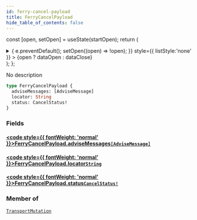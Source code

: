```yaml
---
id: ferry-cancel-payload
title: FerryCancelPayload
hide_table_of_contents: false
---
```






const [open, setOpen] = useState(startOpen);
return (
<details {...(open ? { open: true } : {})} className="details" style={{ border:'none', boxShadow:'none', background:'var(--ifm-background-color)' }}>
<summary
onClick={(e) => {
e.preventDefault();
setOpen((open) => !open);
}}
style={{ listStyle:'none' }} >
{open ? dataOpen : dataClose}
</summary>
{open && children}
</details>
);
};

No description

```graphql
type FerryCancelPayload {
  adviseMessages: [AdviseMessage]
  locator: String
  status: CancelStatus!
}
```

### Fields

#### [<code style={{ fontWeight: 'normal' }}>FerryCancelPayload.<b>adviseMessages</b></code>](#)<Bullet />[`[AdviseMessage]`](/api/objects/advise-message) <Badge class="badge badge--secondary" text="list"/> <Badge class="badge badge--secondary" text="object"/>

>

#### [<code style={{ fontWeight: 'normal' }}>FerryCancelPayload.<b>locator</b></code>](#)<Bullet />[`String`](/api/scalars/string) <Badge class="badge badge--secondary" text="scalar"/>

>

#### [<code style={{ fontWeight: 'normal' }}>FerryCancelPayload.<b>status</b></code>](#)<Bullet />[`CancelStatus!`](/api/enums/cancel-status) <Badge class="badge badge--secondary" text="non-null"/> <Badge class="badge badge--secondary" text="enum"/>

>

### Member of

[`TransportMutation`](/api/objects/transport-mutation) <Badge class="badge badge--secondary" text="object"/>
